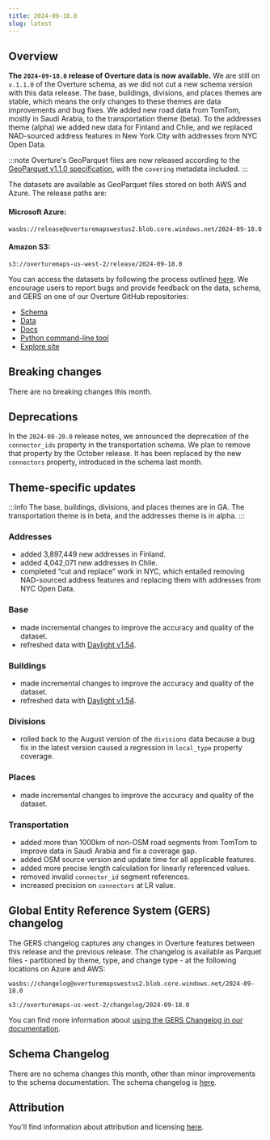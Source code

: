 ```yaml
---
title: 2024-09-18.0
slug: latest
---
```


## Overview

**The `2024-09-18.0` release of Overture data is now available.**  We are still on `v.1.1.0` of the Overture schema, as we did not cut a new schema version with this data release. The base, buildings, divisions, and places themes are stable, which means the only changes to these themes are data improvements and bug fixes. We added new road data from TomTom, mostly in Saudi Arabia, to the transportation theme (beta). To the addresses theme (alpha) we added new data for Finland and Chile, and we replaced NAD-sourced address features in New York City with addresses from NYC Open Data. 

:::note
Overture's GeoParquet files are now released according to the [GeoParquet v1.1.0 specification](https://geoparquet.org/releases/v1.1.0/), with the `covering` metadata included.
:::

The datasets are available as GeoParquet files stored on both AWS and Azure. 
The release paths are:

#### Microsoft Azure:
```
wasbs://release@overturemapswestus2.blob.core.windows.net/2024-09-18.0
```

#### Amazon S3:
```
s3://overturemaps-us-west-2/release/2024-09-18.0
```

You can access the datasets by following the process outlined [here](https://docs.overturemaps.org/getting-data/). We encourage users to report bugs and provide feedback on the data, schema, and GERS on one of our Overture GitHub repositories:

- [Schema](https://github.com/OvertureMaps/schema)
- [Data](https://github.com/OvertureMaps/data)
- [Docs](https://github.com/OvertureMaps/docs)
- [Python command-line tool](https://github.com/OvertureMaps/overturemaps-py)
- [Explore site](https://github.com/OvertureMaps/io-site)


## Breaking changes

There are no breaking changes this month. 

## Deprecations

In the `2024-08-20.0` release notes, we announced the deprecation of the `connector_ids` property in the transportation schema. We plan to remove that property by the October release. It has been replaced by the new `connectors` property, introduced in the schema last month.


## Theme-specific updates

:::info
The base, buildings, divisions, and places themes are in GA. The transportation theme is in beta, and the addresses theme is in alpha.
:::

### Addresses

- added 3,897,449 new addresses in Finland.
- added 4,042,071 new addresses in Chile.
- completed “cut and replace” work in NYC, which entailed removing NAD-sourced address features and replacing them with addresses from NYC Open Data.

### Base

- made incremental changes to improve the accuracy and quality of the dataset.
- refreshed data with [Daylight v1.54](https://daylightmap.org/2024/09/09/daylight-v154-released.html). 

### Buildings

- made incremental changes to improve the accuracy and quality of the dataset.
- refreshed data with [Daylight v1.54](https://daylightmap.org/2024/09/09/daylight-v154-released.html).

### Divisions

- rolled back to the August version of the `divisions` data because a bug fix in the latest version caused a regression in `local_type` property coverage.

### Places

- made incremental changes to improve the accuracy and quality of the dataset.

### Transportation

- added more than 1000km of non-OSM road segments from TomTom to improve data in Saudi Arabia and fix a coverage gap. 
- added OSM source version and update time for all applicable features.
- added more precise length calculation for linearly referenced values.
- removed invalid `connector_id` segment references.
- increased precision on `connectors` at LR value.

## Global Entity Reference System (GERS) changelog

The GERS changelog captures any changes in Overture features between this release and the previous release. The changelog is available as Parquet files - partitioned by theme, type, and change type - at the following locations on Azure and AWS:

```
wasbs://changelog@overturemapswestus2.blob.core.windows.net/2024-09-18.0
```
```
s3://overturemaps-us-west-2/changelog/2024-09-18.0
```

You can find more information about [using the GERS Changelog in our documentation](https://docs.overturemaps.org/gers/changelog/).

## Schema Changelog

There are no schema changes this month, other than minor improvements to the schema documentation. The schema changelog is [here](https://github.com/OvertureMaps/schema/releases). 

## Attribution

You'll find information about attribution and licensing [here](/attribution).
